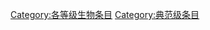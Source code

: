 {{catmore1|[[Wikipedia:生物专题|Wikipedia:生物专题]]}}
{{Wikipedia category}}
{{emptycat}}
{{Articles by Quality|topic=生物|project=生物|format=toc}}

[[Category:各等级生物条目|Category:各等级生物条目]]
[[Category:典范级条目|Category:典范级条目]]